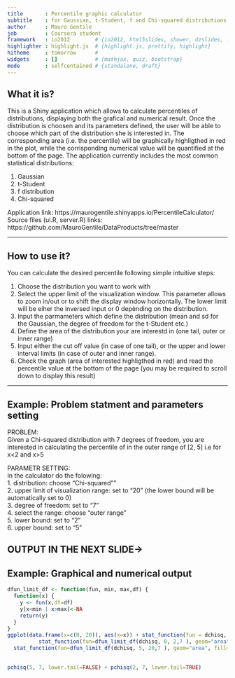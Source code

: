 ```yaml
---
title       : Percentile graphic calculator
subtitle    : for Gaussian, t-Student, f and Chi-squared distributions 
author      : Mauro Gentile
job         : Coursera student
framework   : io2012        # {io2012, html5slides, shower, dzslides, ...}
highlighter : highlight.js  # {highlight.js, prettify, highlight}
hitheme     : tomorrow      # 
widgets     : []            # {mathjax, quiz, bootstrap}
mode        : selfcontained # {standalone, draft}
---
```


## What it is?
This is a Shiny application which allows to calculate percentiles of distributions, displaying both the grafical and numerical result. 
Once the distribution is choosen and its parameters defined, the user will be able to choose which part of the distribution she is interested in. The corresponding area (i.e. the percentile) will be graphically highligthed in red in the plot, while the corrisponding numerical value will be quantified at the bottom of the page. The application currently includes the most common statistical distributions: 

1. Gaussian
2. t-Student
3. f distribution
3. Chi-squared

Application link: https://maurogentile.shinyapps.io/PercentileCalculator/  
Source files (ui.R, server.R) links: https://github.com/MauroGentile/DataProducts/tree/master

---

## How to use it?

You can calculate the desired percentile following simple intuitive steps:  

1. Choose the distribution you want to work with
2. Select the upper limit of the visualization window. This parameter allows to zoom in/out or to shift the display window horizontally. The lower limit will be eiher the inversed input or 0 depènding on the distribution. 
3. Input the parmameters which define the distribution (mean and sd for the Gaussian, the degree of freedom for the t-Student etc.)
4. Define the area of the distribution your are interestd in (one tail, outer or inner range)
5. Input either the cut off value (in case of one tail), or the upper and lower interval limits (in case of outer and inner range).
7. Check the graph (area of interested highligthed in red) and read the percentile value at the bottom of the page (you may be required to scroll down to display this result)

--- 

## Example: Problem statment and parameters setting 
PROBLEM:  
Given a Chi-squared distribution with 7 degrees of freedom, you are interested in calculating the percentile of in the outer range of [2, 5] i.e for x<2 and x>5


PARAMETR SETTING:  
In the calculator do the folowing:  
1. distribution: choose "Chi-squared""  
2. upper limit of visualization range: set to "20" (the lower bound will be automatically set to 0)  
3. degree of freedom: set to "7"  
4. select the range: choose "outer range"  
5. lower bound: set to "2"  
6. upper bound: set to "5"  

  
OUTPUT IN THE NEXT SLIDE->
--- 

## Example: Graphical and numerical output 

```r
dfun_limit_df <- function(fun, min, max,df) {
  function(x) {
    y <- fun(x,df=df)
    y[x<min | x>max]<-NA
    return(y)
  }
}
ggplot(data.frame(x=c(0, 20)), aes(x=x)) + stat_function(fun = dchisq, args = list(df = 7), geom="line")+
          stat_function(fun=dfun_limit_df(dchisq, 0, 2,7 ), geom="area", fill="red", alpha=0.2)+
  stat_function(fun=dfun_limit_df(dchisq, 5, 20,7 ), geom="area", fill="red", alpha=0.2)
     
```

```r
pchisq(5, 7, lower.tail=FALSE) + pchisq(2, 7, lower.tail=TRUE)                  
```

